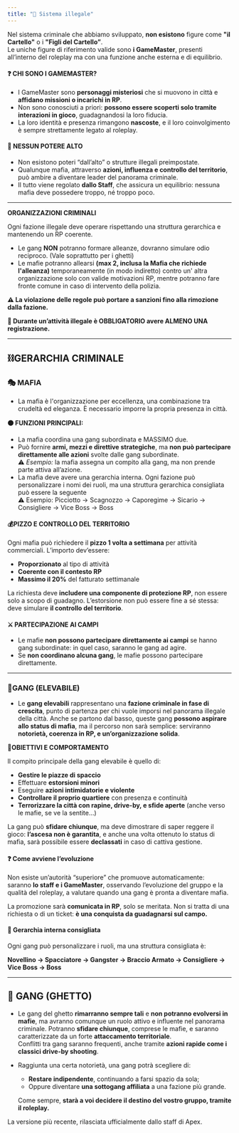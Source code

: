```yaml
---
title: "💊 Sistema illegale"
---
```


Nel sistema criminale che abbiamo sviluppato, **non esistono** figure come **"il Cartello"** o i **"Figli del Cartello”**.\
Le uniche figure di riferimento valide sono **i GameMaster**, presenti all’interno del roleplay ma con una funzione anche esterna e di equilibrio.

#### ❓ CHI SONO I GAMEMASTER?

- I GameMaster sono **personaggi misteriosi** che si muovono in città e **affidano missioni o incarichi in RP**.
- Non sono conosciuti a priori: **possono essere scoperti solo tramite interazioni in gioco**, guadagnandosi la loro fiducia.
- La loro identità e presenza rimangono **nascoste**, e il loro coinvolgimento è sempre strettamente legato al roleplay.

#### 🧩 NESSUN POTERE ALTO

- Non esistono poteri “dall’alto” o strutture illegali preimpostate.
- Qualunque mafia, attraverso **azioni, influenza e controllo del territorio**, può ambire a diventare leader del panorama criminale.
- Il tutto viene regolato **dallo Staff**, che assicura un equilibrio: nessuna mafia deve possedere troppo, né troppo poco.

---

**ORGANIZZAZIONI CRIMINALI**

Ogni fazione illegale deve operare rispettando una struttura gerarchica e mantenendo un RP coerente.

- Le gang **NON** potranno formare alleanze, dovranno simulare odio reciproco. (Vale soprattutto per i ghetti)
- Le mafie potranno allearsi **(max 2, inclusa la Mafia che richiede l'alleanza)** temporaneamente (in modo indiretto) contro un' altra organizzazione solo con valide motivazioni RP, mentre potranno fare fronte comune in caso di intervento della polizia.

**⚠️ La violazione delle regole può portare a sanzioni fino alla rimozione dalla fazione.**

**🎥 Durante un’attività illegale è OBBLIGATORIO avere ALMENO UNA registrazione.**

---

## ⛓️GERARCHIA CRIMINALE

### 🎭 MAFIA

- La mafia è l'organizzazione per eccellenza, una combinazione tra crudeltà ed eleganza. È necessario imporre la propria presenza in città.&#x20;

**🟠 FUNZIONI PRINCIPALI:**&#x20;

- La mafia coordina una gang subordinata e MASSIMO due.&#x20;
- Può fornire **armi, mezzi e direttive strategiche**, ma **non può partecipare direttamente alle azioni** svolte dalle gang subordinate.\
  ⚠️ _Esempio:_ la mafia assegna un compito alla gang, ma non prende parte attiva all’azione.
- La mafia deve avere una gerarchia interna. Ogni fazione può personalizzare i nomi dei ruoli, ma una struttura gerarchica consigliata può essere la seguente \
  ⚠️ Esempio: Picciotto → Scagnozzo → Caporegime → Sicario → Consigliere → Vice Boss → Boss

#### 💰PIZZO E CONTROLLO DEL TERRITORIO

Ogni mafia può richiedere il **pizzo 1 volta a settimana** per attività commerciali. L’importo dev’essere:

- **Proporzionato** al tipo di attività
- **Coerente con il contesto RP**
- **Massimo il 20%** del fatturato settimanale

La richiesta deve **includere una componente di protezione RP**, non essere solo a scopo di guadagno. L’estorsione non può essere fine a sé stessa: deve simulare **il controllo del territorio**.

#### ⚔️ PARTECIPAZIONE AI CAMPI

- Le mafie **non possono partecipare direttamente ai campi** se hanno gang subordinate: in quel caso, saranno le gang ad agire.
- Se **non coordinano alcuna gang**, le mafie possono partecipare direttamente.

---

### 💉GANG (ELEVABILE)

- Le **gang elevabili** rappresentano una **fazione criminale in fase di crescita**, punto di partenza per chi vuole imporsi nel panorama illegale della città. Anche se partono dal basso, queste gang **possono aspirare allo status di mafia**, ma il percorso non sarà semplice: serviranno **notorietà, coerenza in RP, e un’organizzazione solida**.

📝**OBIETTIVI E COMPORTAMENTO**&#x20;

Il compito principale della gang elevabile è quello di:

- **Gestire le piazze di spaccio**
- Effettuare **estorsioni minori**
- Eseguire **azioni intimidatorie e violente**
- **Controllare il proprio quartiere** con presenza e continuità
- **Terrorizzare la città con rapine, drive-by, e sfide aperte** (anche verso le mafie, se ve la sentite…)

La gang può **sfidare chiunque**, ma deve dimostrare di saper reggere il gioco: **l’ascesa non è garantita**, e anche una volta ottenuto lo status di mafia, sarà possibile essere **declassati** in caso di cattiva gestione.

#### ❓ Come avviene l’evoluzione

Non esiste un’autorità “superiore” che promuove automaticamente:\
saranno **lo staff e i GameMaster**, osservando l’evoluzione del gruppo e la qualità del roleplay, a valutare quando una gang è pronta a diventare mafia.

La promozione sarà **comunicata in RP**, solo se meritata. Non si tratta di una richiesta o di un ticket: **è una conquista da guadagnarsi sul campo.**

#### 🔪 Gerarchia interna consigliata

Ogni gang può personalizzare i ruoli, ma una struttura consigliata è:

**Novellino → Spacciatore → Gangster → Braccio Armato → Consigliere → Vice Boss → Boss**

---

## 🔫 GANG (GHETTO)

- Le gang del ghetto **rimarranno sempre tali** e **non potranno evolversi in mafie**, ma avranno comunque un ruolo attivo e influente nel panorama criminale. Potranno **sfidare chiunque**, comprese le mafie, e saranno caratterizzate da un forte **attaccamento territoriale**.\
  Conflitti tra gang saranno frequenti, anche tramite **azioni rapide come i classici drive-by shooting**.

- Raggiunta una certa notorietà, una gang potrà scegliere di:

  - **Restare indipendente**, continuando a farsi spazio da sola;
  - Oppure diventare **una sottogang affiliata** a una fazione più grande.

  Come sempre, **starà a voi decidere il destino del vostro gruppo, tramite il roleplay.**

<Update label="25/09/2025" description="v1.0.0">
  La versione più recente, rilasciata ufficialmente dallo staff di Apex.
</Update>
